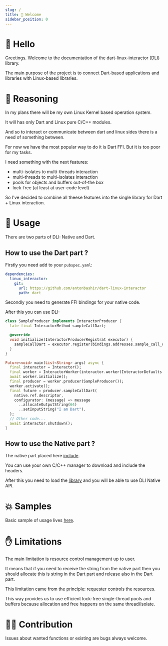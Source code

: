 ```yaml
---
slug: /
title: 👋 Welcome
sidebar_position: 0
---
```


# 👋 Hello

Greetings. Welcome to the documentation of the dart-linux-interactor (DLI) library.

The main purpose of the project is to connect Dart-based applications and libraries with Linux-based libraries.

# 🧠 Reasoning

In my plans there will be my own Linux Kernel based operation system.

It will has only Dart and Linux pure C/C++ modules. 

And so to interact or communicate between dart and linux sides there is a need of something between.

For now we have the most popular way to do it is Dart FFI. But it is too poor for my tasks.

I need something with the next features:
* multi-isolates to multi-threads interaction
* multi-threads to multi-isolates interaction
* pools for objects and buffers out-of-the box
* lock-free (at least at user-code level)

So I've decided to combine all theese features into the single library for Dart + Linux interaction.

# 🔨 Usage

There are two parts of DLI: Native and Dart. 

## How to use the Dart part ?

Firstly you need add to your `pubspec.yaml`:

```yaml
dependencies:
  linux_interactor:
    git:
      url: https://github.com/antonbashir/dart-linux-interactor
      path: dart
```

Secondly you need to generate FFI bindings for your native code.

After this you can use DLI:

```dart
class SampleProducer implements InteractorProducer {
  late final InteractorMethod sampleCallDart;

  @override
  void initialize(InteractorProducerRegistrat executor) {
    sampleCallDart = executor.register(bindings.addresses.sample_call_dart);
  }
}

Future<void> main(List<String> args) async {
  final interactor = Interactor();
  final worker = InteractorWorker(interactor.worker(InteractorDefaults.worker()));
  await worker.initialize();
  final producer = worker.producer(SampleProducer());
  worker.activate();
  final future = producer.sampleCallDart(
    native.ref.descriptor,
    configurator: (message) => message
      ..allocateOutputString(64)
      ..setInputString("I am Dart"),
  );
  // Other code...
  await interactor.shutdown();
}
```

## How to use the Native part ?

The native part placed here [include](https://github.com/antonbashir/dart-linux-interactor/tree/main/native/include).

You can use your own C/C++ manager to download and include the headers.

After this you need to load the [library](https://github.com/antonbashir/dart-linux-interactor/blob/main/dart/native/libinteractor.so) and you will be able to use DLI Native API.

# 💥 Samples

Basic sample of usage lives [here](https://github.com/antonbashir/dart-linux-sample). 

# ✋ Limitations

The main limitation is resource control management up to user. 

It means that if you need to receive the string from the native part then you should allocate this is string in the Dart part and release also in the Dart part.

This limitation came from the principle: requester controls the resources. 

This way provides us to use efficient lock-free single-thread pools and buffers because allocation and free happens on the same thread/isolate.


# 👨‍💻 Contribution

Issues about wanted functions or existing are bugs always welcome.